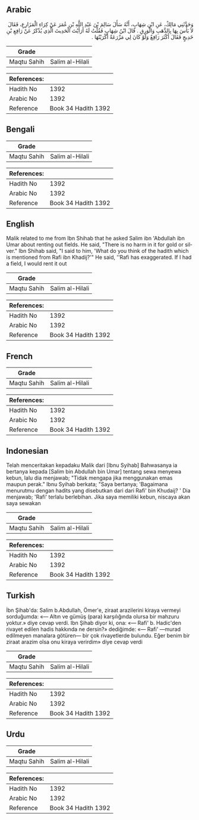 ## Arabic


<div dir="rtl" lang="ar" style={{fontSize:'larger',backgroundColor:'#f8f9fa',padding:20}}>
وَحَدَّثَنِي مَالِكٌ، عَنِ ابْنِ شِهَابٍ، أَنَّهُ سَأَلَ سَالِمَ بْنَ عَبْدِ اللَّهِ بْنِ عُمَرَ عَنْ كِرَاءِ الْمَزَارِعِ، فَقَالَ لاَ بَأْسَ بِهَا بِالذَّهَبِ وَالْوَرِقِ ‏.‏ قَالَ ابْنُ شِهَابٍ فَقُلْتُ لَهُ أَرَأَيْتَ الْحَدِيثَ الَّذِي يُذْكَرُ عَنْ رَافِعِ بْنِ خَدِيجٍ فَقَالَ أَكْثَرَ رَافِعٌ وَلَوْ كَانَ لِي مَزْرَعَةٌ أَكْرَيْتُهَا ‏.‏
</div>
<div style={{backgroundColor:'#f8f9fa',padding:20, marginBottom: 10}}><table> <thead> <tr> <th>Grade</th> <th></th> </tr> </thead> <tbody> <tr><td>Maqtu Sahih</td><td>Salim al-Hilali</td></tr></tbody></table><table> <thead> <tr> <th>References:</th> <th></th> </tr> </thead> <tbody><tr><td>Hadith No</td><td>1392</td></tr><tr><td>Arabic No</td><td>1392</td></tr><tr><td>Reference</td><td>Book 34 Hadith 1392</td></tr></tbody></table></div>

## Bengali


<div dir="ltr" lang="bn" style={{fontSize:'larger',backgroundColor:'#f8f9fa',padding:20}}>

</div>
<div style={{backgroundColor:'#f8f9fa',padding:20, marginBottom: 10}}><table> <thead> <tr> <th>Grade</th> <th></th> </tr> </thead> <tbody> <tr><td>Maqtu Sahih</td><td>Salim al-Hilali</td></tr></tbody></table><table> <thead> <tr> <th>References:</th> <th></th> </tr> </thead> <tbody><tr><td>Hadith No</td><td>1392</td></tr><tr><td>Arabic No</td><td>1392</td></tr><tr><td>Reference</td><td>Book 34 Hadith 1392</td></tr></tbody></table></div>

## English


<div dir="ltr" lang="en" style={{fontSize:'larger',backgroundColor:'#f8f9fa',padding:20}}>
Malik related to me from Ibn Shihab that he asked Salim ibn 'Abdullah ibn Umar about renting out fields. He said, "There is no harm in it for gold or silver." Ibn Shihab said, "I said to him, 'What do you think of the hadith which is mentioned from Rafi ibn Khadij?'" He said, ''Rafi has exaggerated. If I had a field, I would rent it out
</div>
<div style={{backgroundColor:'#f8f9fa',padding:20, marginBottom: 10}}><table> <thead> <tr> <th>Grade</th> <th></th> </tr> </thead> <tbody> <tr><td>Maqtu Sahih</td><td>Salim al-Hilali</td></tr></tbody></table><table> <thead> <tr> <th>References:</th> <th></th> </tr> </thead> <tbody><tr><td>Hadith No</td><td>1392</td></tr><tr><td>Arabic No</td><td>1392</td></tr><tr><td>Reference</td><td>Book 34 Hadith 1392</td></tr></tbody></table></div>

## French


<div dir="ltr" lang="fr" style={{fontSize:'larger',backgroundColor:'#f8f9fa',padding:20}}>

</div>
<div style={{backgroundColor:'#f8f9fa',padding:20, marginBottom: 10}}><table> <thead> <tr> <th>Grade</th> <th></th> </tr> </thead> <tbody> <tr><td>Maqtu Sahih</td><td>Salim al-Hilali</td></tr></tbody></table><table> <thead> <tr> <th>References:</th> <th></th> </tr> </thead> <tbody><tr><td>Hadith No</td><td>1392</td></tr><tr><td>Arabic No</td><td>1392</td></tr><tr><td>Reference</td><td>Book 34 Hadith 1392</td></tr></tbody></table></div>

## Indonesian


<div dir="ltr" lang="id" style={{fontSize:'larger',backgroundColor:'#f8f9fa',padding:20}}>
Telah menceritakan kepadaku Malik dari [Ibnu Syihab] Bahwasanya ia bertanya kepada [Salim bin Abdullah bin Umar] tentang sewa menyewa kebun, lalu dia menjawab; "Tidak mengapa jika menggunakan emas maupun perak." Ibnu Syihab berkata; "Saya bertanya; 'Bagaimana menurutmu dengan hadits yang disebutkan dari dari Rafi' bin Khudaij? ' Dia menjawab; 'Rafi' terlalu berlebihan. Jika saya memiliki kebun, niscaya akan saya sewakan
</div>
<div style={{backgroundColor:'#f8f9fa',padding:20, marginBottom: 10}}><table> <thead> <tr> <th>Grade</th> <th></th> </tr> </thead> <tbody> <tr><td>Maqtu Sahih</td><td>Salim al-Hilali</td></tr></tbody></table><table> <thead> <tr> <th>References:</th> <th></th> </tr> </thead> <tbody><tr><td>Hadith No</td><td>1392</td></tr><tr><td>Arabic No</td><td>1392</td></tr><tr><td>Reference</td><td>Book 34 Hadith 1392</td></tr></tbody></table></div>

## Turkish


<div dir="ltr" lang="tr" style={{fontSize:'larger',backgroundColor:'#f8f9fa',padding:20}}>
İbn Şihab'da: Salim b.Abdullah, Ömer'e, ziraat arazilerini kiraya vermeyi sorduğumda: «— Altın ve gümüş (para) karşılığında olursa bir mahzuru yoktur.» diye cevap verdi. Ibn Şihab diyor ki, ona: «— Rafi' b. Hadic'den rivayet edilen hadis hakkında ne dersin?» dediğimde: «— Rafi' —murad edilmeyen manalara götüren— bir çok riva­yetlerde bulundu. Eğer benim bir ziraat arazim oîsa onu kiraya verirdim» diye cevap verdi
</div>
<div style={{backgroundColor:'#f8f9fa',padding:20, marginBottom: 10}}><table> <thead> <tr> <th>Grade</th> <th></th> </tr> </thead> <tbody> <tr><td>Maqtu Sahih</td><td>Salim al-Hilali</td></tr></tbody></table><table> <thead> <tr> <th>References:</th> <th></th> </tr> </thead> <tbody><tr><td>Hadith No</td><td>1392</td></tr><tr><td>Arabic No</td><td>1392</td></tr><tr><td>Reference</td><td>Book 34 Hadith 1392</td></tr></tbody></table></div>

## Urdu


<div dir="rtl" lang="ur" style={{fontSize:'larger',backgroundColor:'#f8f9fa',padding:20}}>

</div>
<div style={{backgroundColor:'#f8f9fa',padding:20, marginBottom: 10}}><table> <thead> <tr> <th>Grade</th> <th></th> </tr> </thead> <tbody> <tr><td>Maqtu Sahih</td><td>Salim al-Hilali</td></tr></tbody></table><table> <thead> <tr> <th>References:</th> <th></th> </tr> </thead> <tbody><tr><td>Hadith No</td><td>1392</td></tr><tr><td>Arabic No</td><td>1392</td></tr><tr><td>Reference</td><td>Book 34 Hadith 1392</td></tr></tbody></table></div>